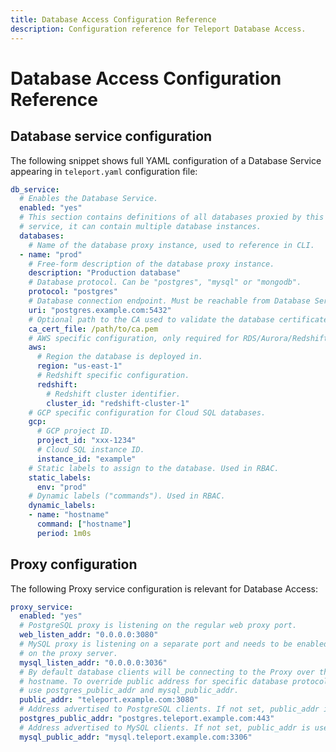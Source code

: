 ```yaml
---
title: Database Access Configuration Reference
description: Configuration reference for Teleport Database Access.
---
```


# Database Access Configuration Reference

## Database service configuration

The following snippet shows full YAML configuration of a Database Service
appearing in `teleport.yaml` configuration file:

```yaml
db_service:
  # Enables the Database Service.
  enabled: "yes"
  # This section contains definitions of all databases proxied by this
  # service, it can contain multiple database instances.
  databases:
    # Name of the database proxy instance, used to reference in CLI.
  - name: "prod"
    # Free-form description of the database proxy instance.
    description: "Production database"
    # Database protocol. Can be "postgres", "mysql" or "mongodb".
    protocol: "postgres"
    # Database connection endpoint. Must be reachable from Database Service.
    uri: "postgres.example.com:5432"
    # Optional path to the CA used to validate the database certificate.
    ca_cert_file: /path/to/ca.pem
    # AWS specific configuration, only required for RDS/Aurora/Redshift.
    aws:
      # Region the database is deployed in.
      region: "us-east-1"
      # Redshift specific configuration.
      redshift:
        # Redshift cluster identifier.
        cluster_id: "redshift-cluster-1"
    # GCP specific configuration for Cloud SQL databases.
    gcp:
      # GCP project ID.
      project_id: "xxx-1234"
      # Cloud SQL instance ID.
      instance_id: "example"
    # Static labels to assign to the database. Used in RBAC.
    static_labels:
      env: "prod"
    # Dynamic labels ("commands"). Used in RBAC.
    dynamic_labels:
    - name: "hostname"
      command: ["hostname"]
      period: 1m0s
```

## Proxy configuration

The following Proxy service configuration is relevant for Database Access:

```yaml
proxy_service:
  enabled: "yes"
  # PostgreSQL proxy is listening on the regular web proxy port.
  web_listen_addr: "0.0.0.0:3080"
  # MySQL proxy is listening on a separate port and needs to be enabled
  # on the proxy server.
  mysql_listen_addr: "0.0.0.0:3036"
  # By default database clients will be connecting to the Proxy over this
  # hostname. To override public address for specific database protocols
  # use postgres_public_addr and mysql_public_addr.
  public_addr: "teleport.example.com:3080"
  # Address advertised to PostgreSQL clients. If not set, public_addr is used.
  postgres_public_addr: "postgres.teleport.example.com:443"
  # Address advertised to MySQL clients. If not set, public_addr is used.
  mysql_public_addr: "mysql.teleport.example.com:3306"
```
